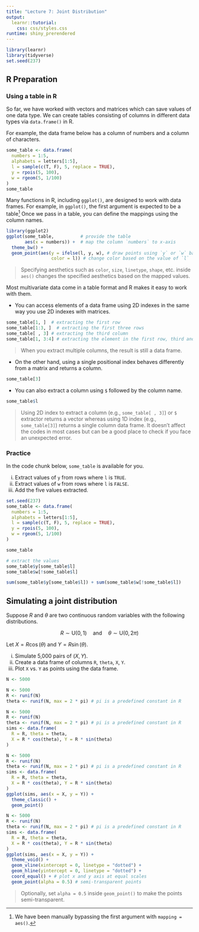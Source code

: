 ```yaml
---
title: "Lecture 7: Joint Distribution"
output: 
  learnr::tutorial:
    css: css/styles.css
runtime: shiny_prerendered
---
```



```r
library(learnr)
library(tidyverse)
set.seed(237)
```

## R Preparation

### Using a table in R

So far, we have worked with vectors and matrices which can save values of one data type. 
We can create tables consisting of columns in different data types via `data.frame()` in R.

For example, the data frame below has a column of numbers and a column of characters.

```r
some_table <- data.frame(
  numbers = 1:5,
  alphabets = letters[1:5],
  l = sample(c(T, F), 5, replace = TRUE),
  y = rpois(5, 100),
  w = rgeom(5, 1/100)
)
some_table
```

Many functions in R, including `ggplot()`, are designed to work with data frames. For example, in `ggplot()`,
the first argument is expected to be a table^[We have been manually bypassing the first argument with `mapping = aes()`.]
Once we pass in a table, you can define the mappings using the column names. 

```r
library(ggplot2)
ggplot(some_table,          # provide the table
       aes(x = numbers)) +  # map the column `numbers` to x-axis
  theme_bw() +
  geom_point(aes(y = ifelse(l, y, w), # draw points using `y` or `w` based on the value of `l`
                 color = l)) # change color based on the value of `l`
```

> Specifying aesthetics such as `color`, `size`, `linetype`, `shape`, etc. inside `aes()` changes the specified aesthetics based on the mapped values.

Most multivariate data come in a table format and R makes it easy to work with them.

+  You can access elements of a data frame using 2D indexes in the same way you use 2D indexes with matrices.

```r
some_table[1, ]  # extracting the first row
some_table[1:3, ]  # extracting the first three rows
some_table[ , 3] # extracting the third column
some_table[1, 3:4] # extracting the element in the first row, third and fourth columns
```

> When you extract multiple columns, the result is still a data frame. 

+  On the other hand, using a single positional index behaves differently from a matrix and returns a column.

```r
some_table[3]   
```

+  You can also extract a column using `$` followed by the column name.

```r
some_table$l
```


> Using 2D index to extract a column (e.g., `some_table[ , 3]`) or `$` extractor returns a vector whereas using 1D index (e.g., `some_table[3]`) returns a single column data frame. It doesn't affect the codes in most cases but can be a good place to check if you face an unexpected error.


### Practice

In the code chunk below, `some_table` is available for you. 

i. Extract values of `y` from rows where `l` is `TRUE`.
ii. Extract values of `w` from rows where `l` is `FALSE`.
iii. Add the five values extracted.

```r
set.seed(237)
some_table <- data.frame(
  numbers = 1:5,
  alphabets = letters[1:5],
  l = sample(c(T, F), 5, replace = TRUE),
  y = rpois(5, 100),
  w = rgeom(5, 1/100)
)
```

```r
some_table
```

```r
# extract the values
some_table$y[some_table$l]
some_table$w[!some_table$l]
```

```r
sum(some_table$y[some_table$l]) + sum(some_table$w[!some_table$l])
```

## Simulating a joint distribution

Suppose $R$ and $\theta$ are two continuous random variables with the following distributions.

$$R\sim\text{U}(0, 1)\quad\text{and}\quad\theta\sim\text{U}(0, 2\pi)$$

Let $X=R\cos(\theta)$ and $Y=R\sin(\theta)$. 

i. Simulate 5,000 pairs of $(X,Y)$.
ii. Create a data frame of columns `R`, `theta`, `X`, `Y`.
iii. Plot `X` vs. `Y` as points using the data frame.


```r
N <- 5000
```

```r
N <- 5000
R <- runif(N)
theta <- runif(N, max = 2 * pi) # pi is a predefined constant in R
```

```r
N <- 5000
R <- runif(N)
theta <- runif(N, max = 2 * pi) # pi is a predefined constant in R
sims <- data.frame(
  R = R, theta = theta,
  X = R * cos(theta), Y = R * sin(theta)
)
```


```r
N <- 5000
R <- runif(N)
theta <- runif(N, max = 2 * pi) # pi is a predefined constant in R
sims <- data.frame(
  R = R, theta = theta,
  X = R * cos(theta), Y = R * sin(theta)
)
ggplot(sims, aes(x = X, y = Y)) +
  theme_classic() +
  geom_point()
```

```r
N <- 5000
R <- runif(N)
theta <- runif(N, max = 2 * pi) # pi is a predefined constant in R
sims <- data.frame(
  R = R, theta = theta,
  X = R * cos(theta), Y = R * sin(theta)
)
ggplot(sims, aes(x = X, y = Y)) +
  theme_void() +
  geom_vline(xintercept = 0, linetype = "dotted") +
  geom_hline(yintercept = 0, linetype = "dotted") +
  coord_equal() + # plot x and y axis at equal scales
  geom_point(alpha = 0.5) # semi-transparent points
```

> Optionally, set `alpha = 0.5` inside `geom_point()` to make the points semi-transparent.
